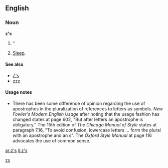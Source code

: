 ==English==

===Noun===
'''z's'''

# ''{{plural of|[[z]]}}
# {{colloquial}} [[sleep|Sleep]].

====See also====
*[[Z's]]
*[[zzz]]

====Usage notes====
*There has been some difference of opinion regarding the use of apostrophes in the pluralization of references to letters as symbols.  ''New Fowler's Modern English Usage'' after noting that the usage fashion has changed states at page 602, "But after letters an apostrophe is obligatory."    The 15th edition of ''The Chicago Manual of Style'' states at paragraph 7.16, "To avoid confusion, lowercase letters ... form the plural with an apostrophe and an s".  The ''Oxford Style Manual'' at page 116 advocates the use of common sense.


[[Category:English terms spelled with '|zs]]

[[ar:z's]]
[[li:z's]]